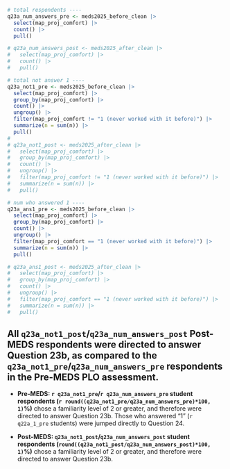 ```r
# total respondents ----
q23a_num_answers_pre <- meds2025_before_clean |> 
  select(map_proj_comfort) |> 
  count() |> 
  pull()

# q23a_num_answers_post <- meds2025_after_clean |> 
#   select(map_proj_comfort) |> 
#   count() |> 
#   pull()

# total not answer 1 ----
q23a_not1_pre <- meds2025_before_clean |> 
  select(map_proj_comfort) |> 
  group_by(map_proj_comfort) |>
  count() |>
  ungroup() |> 
  filter(map_proj_comfort != "1 (never worked with it before)") |> 
  summarize(n = sum(n)) |> 
  pull()
# 
# q23a_not1_post <- meds2025_after_clean |> 
#   select(map_proj_comfort) |> 
#   group_by(map_proj_comfort) |>
#   count() |>
#   ungroup() |> 
#   filter(map_proj_comfort != "1 (never worked with it before)") |> 
#   summarize(n = sum(n)) |> 
#   pull()

# num who answered 1 ----
q23a_ans1_pre <- meds2025_before_clean |> 
  select(map_proj_comfort) |> 
  group_by(map_proj_comfort) |>
  count() |>
  ungroup() |> 
  filter(map_proj_comfort == "1 (never worked with it before)") |> 
  summarize(n = sum(n)) |> 
  pull()

# q23a_ans1_post <- meds2025_after_clean |> 
#   select(map_proj_comfort) |> 
#   group_by(map_proj_comfort) |>
#   count() |>
#   ungroup() |> 
#   filter(map_proj_comfort == "1 (never worked with it before)") |> 
#   summarize(n = sum(n)) |> 
#   pull()
```

::: {.callout-note}
## All `q23a_not1_post`/`q23a_num_answers_post` Post-MEDS respondents were directed to answer Question 23b, as compared to the `q23a_not1_pre`/`q23a_num_answers_pre` respondents in the Pre-MEDS PLO assessment.

- **Pre-MEDS: `r q23a_not1_pre`/`r q23a_num_answers_pre` student respondents (`r round((q23a_not1_pre/q23a_num_answers_pre)*100, 1)`%)** chose a familiarity level of 2 or greater, and therefore were directed to answer Question 23b. Those who answered "1" (`r q22a_1_pre` students) were jumped directly to Question 24.

- **Post-MEDS: `q23a_not1_post`/`q23a_num_answers_post` student respondents (`round((q23a_not1_post/q23a_num_answers_post)*100, 1)`%)** chose a familiarity level of 2 or greater, and therefore were directed to answer Question 23b.
:::